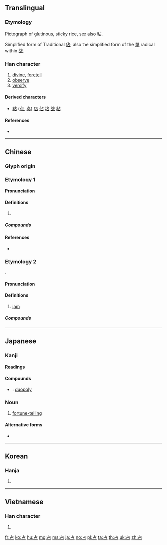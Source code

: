 {{also|佔}}
==Translingual==
{{stroke order|type=animate}}

===Etymology===
Pictograph of glutinous, sticky rice, see also [[粘]].

Simplified form of Traditional [[佔]]; also the simplified form of the [[單]] radical within [[战]].

===Han character===
{{Han char|rn=25|rad=卜|as=03|sn=5|four=21600|canj=YR|ids=⿱[[卜|⺊]][[口]]}}

# [[divine]], [[foretell]]
# [[observe]]
# [[versify]]

====Derived characters====
* [[點]] ([[点]], [[奌]]) [[店]] [[佔]] [[坫]] [[战]] [[粘]]

====References====
* {{Han ref|kx=0157.300|dkj=02780|dj=0361.190|hdz=10092.050|uh=5360|ud=21344|bh=A565|bd=42341}}

----

==Chinese==
{{zh-forms}}

===Glyph origin===
{{Han etym}}

===Etymology 1===

====Pronunciation====
{{zh-pron
|m=zhàn
|c=zim3,cim1,zim1
|h=pfs=cham
|mn=chiàm
|mc=y
|oc=y
|cat=
}}

====Definitions====
{{zh-hanzi}}

# {{rfdef|zh}}

=====Compounds=====
{{zh-der|占上游|占頭籌|占驗|占斷|占上風|占拜|占為己有|占鰲頭|占地步|占花魁|占星|占親|占人|占夢|影占|占地盤|占風使帆|占星術|侵占罪|占課|占身|占鳳|占上|占強|占地|口占|占用|寡占|占場兒|占領|占盡便宜|占有|占射|占卦|占卜|包占|吉占|占據|占房|占便宜|占有權|侵占|占候|強占|獨占鼇頭|獨占|拜占庭|早占勿藥|稍占上風|獨占花魁|獨占鰲頭|獨占資本|搶占|標占|攻占|進占|竊占|鼇頭獨占|鵲巢鳩占|鳳占|鳩占鵲巢|鰲頭獨占|陰占|聯合獨占|霸占|竊占罪}}

====References====
* {{R:yue:mfccd}}

===Etymology 2===
{{bor|zh|en|jam}}.

====Pronunciation====
{{zh-pron
|c=zem1
|cat=n
}}

====Definitions====
{{zh-hanzi}}

# {{lb|zh|Cantonese}} [[jam]] {{gloss|type of fruit preserve}}

=====Compounds=====
{{zh-der|果占}}

----

==Japanese==

===Kanji===
{{ja-kanji|grade=c|rs=卜03}}

====Readings====
{{ja-readings|goon=[[せん]] (sen)|kanon=[[せん]] (sen)|kun=[[しめる]] (shimeru), [[うらなう]] (uranau), [[うらない]] (uranai)}}

====Compounds====
{{der-top|Compounds}}
* {{ja-r|複占|ふくせん}}: [[duopoly]]
{{der-bottom}}

===Noun===
{{ja-noun|うら}}

# {{lb|ja|archaic|sort=うら}} [[fortune-telling]]

====Alternative forms====
* {{l|ja|卜}}

----

==Korean==

===Hanja===
{{ko-hanja|hangeul=점|rv=jeom|mr=chŏm}}

# {{defn|lang=ko|sort=卜03}}

----

==Vietnamese==

===Han character===
{{vi-hantu|[[chiêm]], [[chăm]], [[chàm]], [[chễm]], [[chím]], [[chiếm]], [[giếm]], [[chầm]], [[chằm]], [[chem]], [[coi]], [[xem]]|rs=卜03}}

# {{defn|lang=vi|sort=卜03}}

[[fr:占]]
[[ko:占]]
[[hu:占]]
[[mg:占]]
[[ms:占]]
[[ja:占]]
[[no:占]]
[[pl:占]]
[[ta:占]]
[[th:占]]
[[uk:占]]
[[zh:占]]